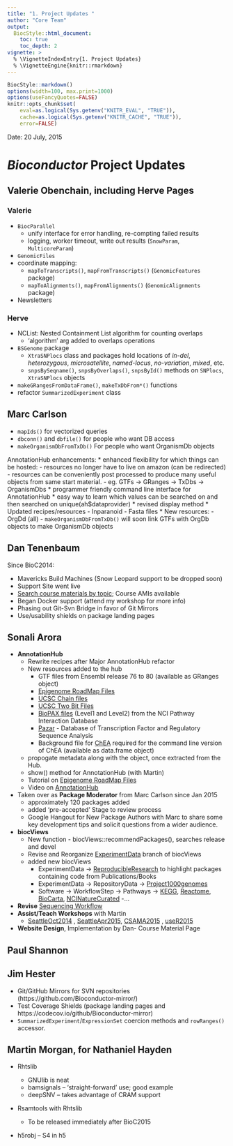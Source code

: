 ```yaml
---
title: "1. Project Updates "
author: "Core Team"
output:
  BiocStyle::html_document:
    toc: true
    toc_depth: 2
vignette: >
  % \VignetteIndexEntry{1. Project Updates}
  % \VignetteEngine{knitr::rmarkdown}
---
```

```r
BiocStyle::markdown()
options(width=100, max.print=1000)
options(useFancyQuotes=FALSE)
knitr::opts_chunk$set(
    eval=as.logical(Sys.getenv("KNITR_EVAL", "TRUE")),
    cache=as.logical(Sys.getenv("KNITR_CACHE", "TRUE")), 
    error=FALSE)
```


Date: 20 July, 2015<br />

# _Bioconductor_ Project Updates

## Valerie Obenchain, including Herve Pages

### Valerie
- `BiocParallel`
  - unify interface for error handling, re-compting failed results
  - logging, worker timeout, write out results (`SnowParam`, `MulticoreParam`)
- `GenomicFiles`
- coordinate mapping:
  - `mapToTranscripts()`, `mapFromTranscripts()` (`GenomicFeatures` package)
  - `mapToAlignments()`, `mapFromAlignments()` (`GenomicAlignments` package)
- Newsletters

### Herve

- NCList: Nested Containment List algorithm for counting overlaps
  - 'algorithm' arg added to overlaps operations
- `BSGenome` package
  - `XtraSNPlocs` class and packages
    hold locations of _in-del_, _heterozygous_, _microsatellite_, _named-locus_, _no-variation_, _mixed_, etc.
  - `snpsBySeqname()`, `snpsByOverlaps()`, `snpsById()` methods on `SNPlocs`, `XtraSNPlocs` objects
- `makeGRangesFromDataFrame()`, `makeTxDbFrom*()` functions
- refactor `SummarizedExperiment` class


## Marc Carlson
* `mapIds()` for vectorized queries
* `dbconn()` and `dbfile()` for people who want DB access
* `makeOrganismDbFromTxDb()` For people who want OrganismDb objects 
			 
AnnotationHub enhancements:
* enhanced flexibility for which things can be hosted: 
 - resources no longer have to live on amazon (can be redirected)
 - resources can be conveniently post processed to produce many useful objects from same start material.
   - eg. GTFs -> GRanges -> TxDbs -> OrganismDbs
* programmer friendly command line interface for AnnotationHub 
* easy way to learn which values can be searched on and then searched on unique(ah$dataprovider)
* revised display method
* Updated recipes/resources
 - Inparanoid
 - Fasta files
* New resources:
 - OrgDd (all)
 - `makeOrganismDbFromTxDb()` will soon link GTFs with OrgDb objects to make OrganismDb objects

## Dan Tenenbaum

Since BioC2014:

* Mavericks Build Machines (Snow Leopard support to be dropped soon)
* Support Site went live
* [Search course materials by topic](http://bioconductor.org/help/course-materials/); Course AMIs available
* Began Docker support (attend my workshop for more info)
* Phasing out Git-Svn Bridge in favor of Git Mirrors
* Use/usability shields on package landing pages

## Sonali Arora

- __AnnotationHub__
   - Rewrite recipes after Major AnnotationHub refactor
   - New resources added to the hub 
      - GTF files from Ensembl release 76 to 80 (available as GRanges object)
      - [Epigenome RoadMap Files](http://www.roadmapepigenomics.org/)
      - [UCSC Chain files](http://genome.ucsc.edu/goldenpath/help/chain.html)
      - [UCSC Two Bit Files](http://genome.ucsc.edu/FAQ/FAQformat.html#format7)
      - [BioPAX files](http://pid.nci.nih.gov/download.shtml) (Level1 and Level2) from the NCI Pathway Interaction Database 
      - [Pazar](http://www.pazar.info/tftargets/) - Database of Transcription Factor and  Regulatory Sequence Analysis
      - Background file for [ChEA](http://amp.pharm.mssm.edu/lib/chea.jsp) required for the command line version of ChEA (available as data.frame object)
   - propogate metadata along with the object, once extracted from the Hub.
   - show() method for AnnotationHub (with Martin)  
   - Tutorial on [Epigenome RoadMap Files](http://www.bioconductor.org/packages/devel/bioc/vignettes/AnnotationHub/inst/doc/AnnotationHub-HOWTO.html)
   - Video on [AnnotationHub](https://www.youtube.com/watch?v=pFvUOPfR8eA&feature=youtu.be)
- Taken over as __Package Moderator__ from Marc Carlson since Jan 2015
    - approximately 120 packages added
    - added 'pre-accepted' Stage to review process 
    - Google Hangout for New Package Authors with Marc to share some key development tips and solicit questions from a wider audience.
- __biocViews__
    - New function - biocViews::recommendPackages(), searches release and devel
    - Revise and Reorganize [ExperimentData](http://www.bioconductor.org/packages/devel/BiocViews.html#___ExperimentData) branch of biocViews
    - added new biocViews
        - ExperimentData -> [ReproducibleResearch](http://www.bioconductor.org/packages/devel/BiocViews.html#___ReproducibleResearch) to highlight packages containing code from Publications/Books
        - ExperimentData -> RepositoryData -> [Project1000genomes](http://www.bioconductor.org/packages/devel/BiocViews.html#___Project1000genomes)
        - Software -> WorkflowStep -> Pathways -> [KEGG](http://www.bioconductor.org/packages/devel/BiocViews.html#___KEGG), [Reactome](http://www.bioconductor.org/packages/devel/BiocViews.html#___Reactome), [BioCarta](http://www.bioconductor.org/packages/devel/BiocViews.html#___BioCarta), [NCINatureCurated](http://www.bioconductor.org/packages/devel/BiocViews.html#___NCINatureCurated) 
        -...
- __Revise__ [Sequencing Workflow](http://www.bioconductor.org/help/workflows/high-throughput-sequencing/)     
- __Assist/Teach Workshops__ with Martin
   - [SeattleOct2014](http://bioconductor.org/help/course-materials/2014/SeattleOct2014/) , [SeattleApr2015](http://bioconductor.org/help/course-materials/2015/SeattleApr2015/), [CSAMA2015](http://www-huber.embl.de/csama/) , [useR2015](http://user2015.math.aau.dk/#BN)
- __Website Design__, Implementation by Dan- Course Material Page


## Paul Shannon

## Jim Hester

- Git/GitHub Mirrors for SVN repositories (https://github.com/Bioconductor-mirror/)
- Test Coverage Shields (package landing pages and https://codecov.io/github/Bioconductor-mirror)
- `SummarizedExperiment`/`ExpressionSet` coercion methods and `rowRanges()` accessor.

## Martin Morgan, for Nathaniel Hayden

- Rhtslib

  - GNUlib is neat
  - bamsignals -- 'straight-forward' use; good example
  - deepSNV -- takes advantage of CRAM support

- Rsamtools with Rhtslib

  - To be released immediately after BioC2015

- h5robj -- S4 in h5
